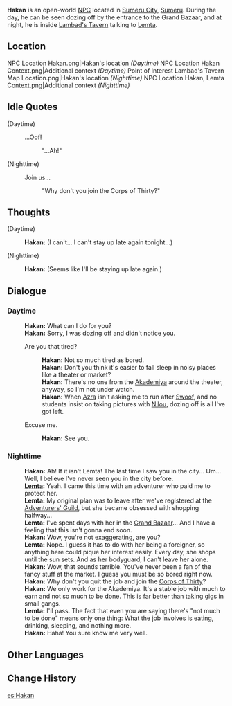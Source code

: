 {{Character Infobox
|type             = Open-World NPC
|image            = NPC Hakan.png
|region           = Sumeru
|location         = Sumeru
|affiliation      = Corps of Thirty
|title            = Mercenary, Corps of Thirty
|ancestry         = <!-- Clan/family -->
|father           = 
|mother           = 
|spouse           = 
|sibling          = 
|child            = 
|relative         = 
|voiceEN          = 
|voiceCN          = 
|voiceJP          = 
|dialoguereward   = 
}}'''Hakan''' is an open-world [[NPC]] located in [[Sumeru City]], [[Sumeru]]. During the day, he can be seen dozing off by the entrance to the Grand Bazaar, and at night, he is inside [[Lambad's Tavern]] talking to [[Lemta]].

==Location==
<gallery>
NPC Location Hakan.png|Hakan's location ''(Daytime)''
NPC Location Hakan Context.png|Additional context ''(Daytime)''
Point of Interest Lambad's Tavern Map Location.png|Hakan's location ''(Nighttime)''
NPC Location Hakan, Lemta Context.png|Additional context ''(Nighttime)''
</gallery>
<!--
==Profile==
''(To be added.)''

===Appearance===
''(To be added.)''

==Quests and Events==
{{Quests and Events}}
-->
==Idle Quotes==
{{Dialogue Start}}
;(Daytime)
: {{DIcon|Idle}} ...Oof!
:: {{A|VO Hakan 01.ogg}} "...Ah!"

;(Nighttime)
: {{DIcon|Idle}} Join us...
:: {{A|VO Hakan 02.ogg}} "Why don't you join the Corps of Thirty?"
{{Dialogue End}}

==Thoughts==
{{All Schemes to Know Explanation|name=Hakan}}
{{Dialogue Start}}
;(Daytime)
:{{A|VO Hakan All Schemes to Know 01.ogg}} '''Hakan:''' (I can't... I can't stay up late again tonight...)

;(Nighttime)
:{{A|VO Hakan All Schemes to Know 02.ogg}} '''Hakan:''' (Seems like I'll be staying up late again.)
{{Dialogue End}}

==Dialogue==
===Daytime===
{{Dialogue Start}}
:'''Hakan:''' What can I do for you?
:'''Hakan:''' Sorry, I was dozing off and didn't notice you.
:{{DIcon}} Are you that tired?
::'''Hakan:''' Not so much tired as bored.
::'''Hakan:''' Don't you think it's easier to fall sleep in noisy places like a theater or market?
::'''Hakan:''' There's no one from the [[Akademiya]] around the theater, anyway, so I'm not under watch.
::'''Hakan:''' When [[Azra]] isn't asking me to run after [[Swoof]], and no students insist on taking pictures with [[Nilou]], dozing off is all I've got left.
:{{DIcon}} Excuse me.
::'''Hakan:''' See you.
{{Dialogue End}}

===Nighttime===
{{Dialogue Start}}
:'''Hakan:''' Ah! If it isn't Lemta! The last time I saw you in the city... Um... Well, I believe I've never seen you in the city before.
:'''[[Lemta]]:''' Yeah. I came this time with an adventurer who paid me to protect her.
:'''Lemta:''' My original plan was to leave after we've registered at the [[Adventurers' Guild]], but she became obsessed with shopping halfway...
:'''Lemta:''' I've spent days with her in the [[Grand Bazaar]]... And I have a feeling that this isn't gonna end soon.
:'''Hakan:''' Wow, you're not exaggerating, are you?
:'''Lemta:''' Nope. I guess it has to do with her being a foreigner, so anything here could pique her interest easily. Every day, she shops until the sun sets. And as her bodyguard, I can't leave her alone.
:'''Hakan:''' Wow, that sounds terrible. You've never been a fan of the fancy stuff at the market. I guess you must be so bored right now.
:'''Hakan:''' Why don't you quit the job and join the [[Corps of Thirty]]?
:'''Hakan:''' We only work for the Akademiya. It's a stable job with much to earn and not so much to be done. This is far better than taking gigs in small gangs.
:'''Lemta:''' I'll pass. The fact that even you are saying there's "not much to be done" means only one thing: What the job involves is eating, drinking, sleeping, and nothing more.
:'''Hakan:''' Haha! You sure know me very well.
{{Dialogue End}}
<!--
==Event Dialogue==
===Event Name===
{{Dialogue Start}}
:'''{{subst:PAGENAME}}:'''
{{Dialogue End}}

==Trivia==
* 
-->

==Other Languages==
{{Other Languages
|default_hidden = 1
|en      = Hakan
|zhs     = 哈坎
|zhs_rm  = Hākǎn
|zht     = 哈坎
|zht_rm  = Hākǎn
|ja      = ハカン
|ja_rm   = Hakan
|ko      = 하칸
|es      = Hakan
|fr      = Hakan
|ru      = Хакан
|th      = Hakan
|vi      = Hakan
|de      = Hakan
|id      = Hakan
|pt      = Hakan
|tr      = Hakan
|it      = Hakan
}}

==Change History==
{{Change History|3.0}}

[[es:Hakan]]